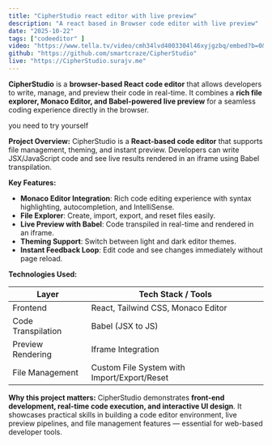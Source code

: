 ```yaml
---
title: "CipherStudio react editor with live preview"
description: "A react based in Browser code editor with live preview"
date: "2025-10-22"
tags: ["codeeditor" ]
video: "https://www.tella.tv/video/cmh34lvd4003304l46xyjgzbq/embed?b=0&title=0&a=1&loop=0&t=0&muted=0&wt=0"
github: "https://github.com/smartcraze/CipherStudio"
live: "https://CipherStudio.surajv.me"
---
```


**CipherStudio** is a **browser-based React code editor** that allows developers to write, manage, and preview their code in real-time. It combines a **rich file explorer, Monaco Editor, and Babel-powered live preview** for a seamless coding experience directly in the browser.


<Note type="danger">
    you need to try yourself 
</Note>

**Project Overview:**
CipherStudio is a **React-based code editor** that supports file management, theming, and instant preview. Developers can write JSX/JavaScript code and see live results rendered in an iframe using Babel transpilation.

**Key Features:**

* **Monaco Editor Integration**: Rich code editing experience with syntax highlighting, autocompletion, and IntelliSense.
* **File Explorer**: Create, import, export, and reset files easily.
* **Live Preview with Babel**: Code transpiled in real-time and rendered in an iframe.
* **Theming Support**: Switch between light and dark editor themes.
* **Instant Feedback Loop**: Edit code and see changes immediately without page reload.

**Technologies Used:**

| Layer              | Tech Stack / Tools                          |
| ------------------ | ------------------------------------------- |
| Frontend           | React, Tailwind CSS, Monaco Editor          |
| Code Transpilation | Babel (JSX to JS)                           |
| Preview Rendering  | Iframe Integration                          |
| File Management    | Custom File System with Import/Export/Reset |

**Why this project matters:**
CipherStudio demonstrates **front-end development, real-time code execution, and interactive UI design**. It showcases practical skills in building a code editor environment, live preview pipelines, and file management features — essential for web-based developer tools.

